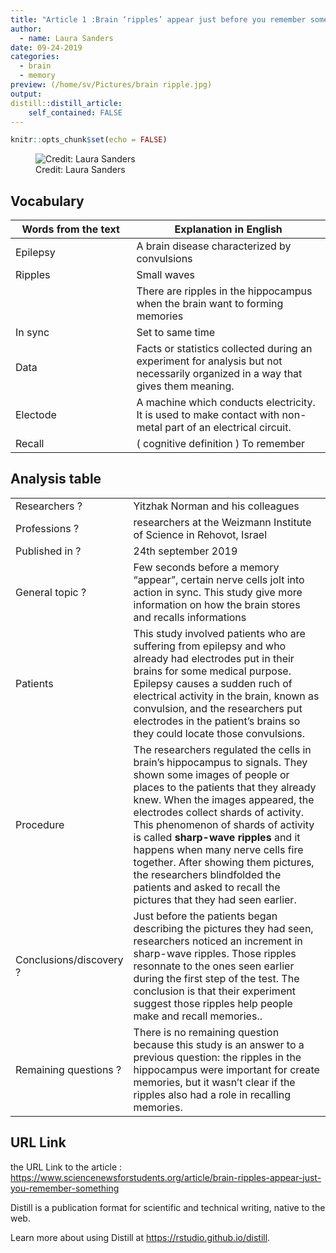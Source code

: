 ```yaml
---
title: "Article 1 :Brain ‘ripples’ appear just before you remember something "
author:
  - name: Laura Sanders
date: 09-24-2019
categories:
  - brain
  - memory
preview: (/home/sv/Pictures/brain ripple.jpg)
output:
distill::distill_article:
    self_contained: FALSE
---
```


```r
knitr::opts_chunk$set(echo = FALSE)
```


![Credit: Laura Sanders](/home/sv/Pictures/brain ripple.jpg)


## Vocabulary 

| Words from the text | Explanation in English |
| ------------------- | ------------------------------ |
| Epilepsy  | A brain disease characterized by convulsions                  |
| Ripples                   | Small waves
|           |                There are ripples in the hippocampus when the brain want to forming memories| 
|In sync | Set to same time |
|Data  | Facts or statistics collected during an experiment for analysis but not necessarily organized in a way that gives them meaning.|
|Electode |  A machine which conducts electricity. It is used to make contact with non-metal part of an electrical circuit.|
|Recall | ( cognitive definition ) To remember |

## Analysis table 

|                              |                                                                     |
| ---------------------------- | ------------------------------------------------------------------- |
| Researchers ?                  | Yitzhak Norman and his colleagues                        |
| Professions ?                | researchers at the Weizmann Institute of Science in Rehovot, Israel                           |
| Published in ?                | 24th september 2019                                                       |
| General topic ?               | Few seconds before a memory "appear", certain nerve cells jolt into action in sync. This study give more information on how the brain stores and recalls informations |
| Patients |This study involved patients who are suffering from epilepsy and who already had electrodes put in their brains for some medical purpose. Epilepsy causes a sudden ruch of electrical activity in the brain, known as convulsion, and the researchers put  electrodes in the patient's brains so they could locate those convulsions.|
| Procedure | The researchers regulated the cells in brain's hippocampus to signals. They shown some images of people or places to the patients that they already knew. When the images appeared, the electrodes collect shards of activity. This phenomenon of shards of activity is called **sharp-wave ripples** and it happens when many nerve cells fire together. After showing them pictures, the researchers blindfolded the patients and asked to recall the pictures that they had seen earlier. |
| Conclusions/discovery ?       |  Just before the patients began describing the pictures they had seen, researchers noticed an increment in sharp-wave ripples. Those ripples resonnate to the ones seen earlier during the first step of the test. The conclusion is that their experiment suggest those ripples help people make and recall memories..     |
| Remaining questions ?         | There is no remaining question because this study is an answer to a previous question: the ripples in the hippocampus were important for create memories, but it wasn’t clear if the ripples also had a role in recalling memories. |
## URL Link
the URL Link to the article : 
<https://www.sciencenewsforstudents.org/article/brain-ripples-appear-just-you-remember-something>


Distill is a publication format for scientific and technical writing, native to the web.

Learn more about using Distill at <https://rstudio.github.io/distill>.


